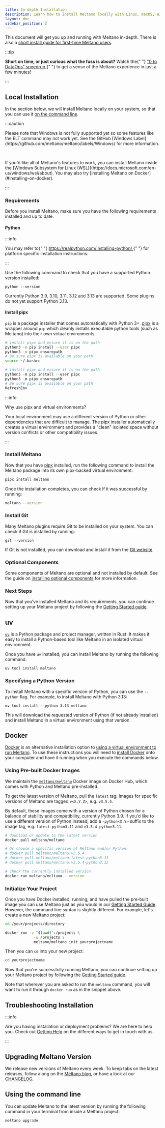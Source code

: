 ```yaml
---
title: In-depth Installation
description: Learn how to install Meltano locally with Linux, macOS, Windows, or Docker.
layout: doc
sidebar_position: 2
---
```



This document will get you up and running with Meltano in-depth. There is also a [short install guide for first-time Meltano users](/getting-started/installation).

:::tip

<p>
  <strong>Short on time, or just curious what the fuss is about?</strong> Watch
  the{" "}
  <a href="https://www.youtube.com/watch?v=sL3RvXZOTvE">
    "0 to DataOps" speedrun
  </a>{" "}
  to get a sense of the Meltano experience in just a few minutes!
</p>
:::

## Local Installation

In the section below, we will install Meltano locally on your system, so that you can use it [on the command line](/reference/command-line-interface).

:::caution

<p>
  Please note that Windows is not fully supported yet so some features like the
  ELT command may not work yet. See the GitHub [Windows
  Label](https://github.com/meltano/meltano/labels/Windows) for more
  information.
</p>

<br />

<p>
  If you'd like all of Meltano's features to work, you can install Meltano
  inside the [Windows Subsystem for Linux
  (WSL)](https://docs.microsoft.com/en-us/windows/wsl/about). You may also try
  [installing Meltano on Docker](#installing-on-docker).
</p>
:::

### Requirements

Before you install Meltano, make sure you have the following requirements installed and up to date.

#### Python

:::info

<p>
  You may refer to{" "}
  <a href="https://realpython.com/installing-python/">
    https://realpython.com/installing-python/
  </a>{" "}
  for platform specific installation instructions.
</p>
:::

Use the following command to check that you have a supported Python version installed:

```shell
python --version
```

Currently Python 3.9, 3.10, 3.11, 3.12 and 3.13 are supported. Some plugins do not yet support Python 3.13.

#### Install pipx

`pip` is a package installer that comes automatically with Python 3+.
[pipx](https://pypa.github.io/pipx/) is a wrapper around `pip` which cleanly installs executable python tools (such as Meltano) into their own virtual environments.

<Tabs className="meltano-tabs">
  <TabItem className="meltano-tab-content" value="unix" label="Unix" default>

```bash
# install pipx and ensure it is on the path
python3 -m pip install --user pipx
python3 -m pipx ensurepath
# Be sure pipx is available on your path
source ~/.bashrc
```

  </TabItem>

  <TabItem className="meltano-tab-content" value="windows" label="Windows">

```powershell
# install pipx and ensure it is on the path
python3 -m pip install --user pipx
python3 -m pipx ensurepath
# Be sure pipx is available on your path
RefreshEnv
```

  </TabItem>
</Tabs>

:::info

<p>Why use pipx and virtual environments?</p>
<p>
  Your local environment may use a different version of Python or other
  dependencies that are difficult to manage. The pipx installer automatically
  creates a virtual environment and provides a "clean" isolated space without
  version conflicts or other compatibility issues.
</p>
:::

### Install Meltano

Now that you have [pipx](https://pypa.github.io/pipx/) installed, run the following command to install the Meltano package into its
own pipx-backed virtual environment:

```bash
pipx install meltano
```

Once the installation completes, you can check if it was successful by running:

```bash
meltano --version
```

### Install Git

Many Meltano plugins require Git to be installed on your system. You can check if Git is installed by running:

```shell
git --version
```

If Git is not installed, you can download and install it from the [Git website](https://git-scm.com/downloads).

### Optional Components

Some components of Meltano are optional and not installed by default. See the guide on [installing optional components](/guide/advanced-topics#installing-optional-components) for more information.

### Next Steps

Now that you've installed Meltano and its requirements, you can continue setting up your Meltano project by following the [Getting Started guide](/getting-started#create-your-meltano-project).

## uv

[`uv`](https://docs.astral.sh/uv) is a Python package and project manager, written in Rust. It makes it easy to install a Python-based tool like Meltano in an isolated virtual environment.

Once you have `uv` installed, you can install Meltano by running the following command:

```shell
uv tool install meltano
```

### Specifying a Python Version

To install Meltano with a specific version of Python, you can use the `--python` flag. For example, to install Meltano with Python 3.13:

```shell
uv tool install --python 3.13 meltano
```

This will download the requested version of Python (if not already installed) and install Meltano in a virtual environment using that version.

## Docker

[Docker](https://www.docker.com/) is an alternative installation option to [using a virtual environment to run Meltano](#virtual-environment). To use these instructions you will need to [install Docker](https://docs.docker.com/install/) onto your computer and have it running when you execute the commands below.

### Using Pre-built Docker Images

We maintain the [`meltano/meltano`](https://hub.docker.com/r/meltano/meltano) Docker image on Docker Hub, which comes with Python and Meltano pre-installed.

To get the latest version of Meltano, pull the `latest` tag. Images for specific versions of Meltano are tagged `v<X.Y.Z>`, e.g. `v3.5.4`.

By default, these images come with a version of Python chosen for a balance of stability and compatibility, currently Python 3.9.
If you'd like to use a different version of Python instead, add a `-python<X.Y>` suffix to the image tag, e.g. `latest-python3.11` and `v3.5.4-python3.11`.

```bash
# download or update to the latest version
docker pull meltano/meltano

# Or choose a specific version of Meltano and/or Python:
# docker pull meltano/meltano:v3.5.4
# docker pull meltano/meltano:latest-python3.11
# docker pull meltano/meltano:v3.5.4-python3.12

# check the currently installed version
docker run meltano/meltano --version
```

### Initialize Your Project

Once you have Docker installed, running, and have pulled the pre-built image you can use Meltano just as you would in our [Getting Started Guide](/getting-started). However, the command line syntax is slightly different. For example, let's create a new Meltano project:

```bash
cd /your/projects/directory

docker run -v "$(pwd)":/projects \
             -w /projects \
             meltano/meltano init yourprojectname
```

Then you can `cd` into your new project:

```bash
cd yourprojectname
```

Now that you're successfully running Meltano, you can continue setting up your Meltano project by following the [Getting Started guide](/getting-started).

Note that wherever you are asked to run the `meltano` command, you will want to run it through `docker run` as in the snippet above.

## Troubleshooting Installation

:::info

<p>
  Are you having installation or deployment problems? We are here to help you.
  Check out <a href="/#get-help">Getting Help</a> on the different ways to get
  in touch with us.
</p>
:::

## Upgrading Meltano Version

We release new versions of Meltano every week. To keep tabs on the latest releases, follow along on the [Meltano blog](https://meltano.com/blog/), or have a look at our [CHANGELOG](https://github.com/meltano/meltano/blob/main/CHANGELOG.md).

## Using the command line

You can update Meltano to the latest version by running the following command in your terminal from inside a Meltano project:

```
meltano upgrade
```
